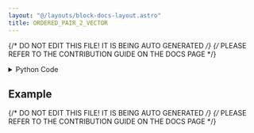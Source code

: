 ```yaml
---
layout: "@/layouts/block-docs-layout.astro"
title: ORDERED_PAIR_2_VECTOR
---
```


{/* DO NOT EDIT THIS FILE! IT IS BEING AUTO GENERATED */}
{/* PLEASE REFER TO THE CONTRIBUTION GUIDE ON THE DOCS PAGE */}


<PythonDocsDisplay docstring={docstring} />

<details>
<summary>Python Code</summary>

```python
from flojoy import flojoy, Vector, OrderedPair


@flojoy
def ORDERED_PAIR_2_VECTOR(default: OrderedPair) -> Vector:
    """The ORDERED_PAIR_2_VECTOR return the y component of an ordered pair as a Vector.

    Inputs
    ------
    default : OrderedPair
        The input OrderedPair.

    Returns
    -------
    Vector
        The y component of the input OrderedPair.
    """

    return Vector(v=default.y)

```

[Find this Flojoy Block on GitHub](https://github.com/flojoy-ai/blocks/blob/main/blocks/TRANSFORMERS/TYPE_CASTING/ORDERED_PAIR_2_VECTOR/ORDERED_PAIR_2_VECTOR.py)

</details>

## Example


<GetHelpWidget />


<AppDisplay app={app} blockName="ORDERED_PAIR_2_VECTOR" client:visible />


<Example />

{/* DO NOT EDIT THIS FILE! IT IS BEING AUTO GENERATED */}
{/* PLEASE REFER TO THE CONTRIBUTION GUIDE ON THE DOCS PAGE */}
